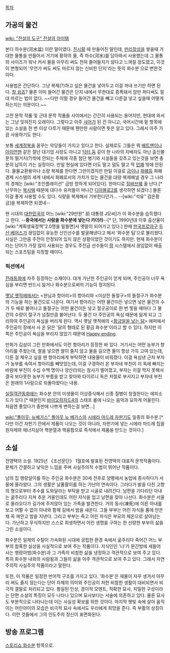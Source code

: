[[목차]]
== 가공의 물건 ==
[[wiki: "전설의 도구" 전설의 아이템]]

본디 하수분(河水盆) 이란 말이였다. [[진시황]] 때 만들어진 말인데, [[만리장성]]을 쌓을때 거대한 물통을 만들어서 거기에 황하의 물, 즉 하수(河水)를 담아와서 사용했는데 그 물통의 사이즈가 워낙 커서 물을 아무리 써도 전혀 줄어들지가 않다고 느껴질 정도였고, 이것이 변형되어 '무언가 써도 써도 마르지 않는 신비한 단지'라는 뜻의 화수분 으로 변한것이다. 

사용법은 간단하다. 그냥 복제(?)하고 싶은 물건을 넣어두고 이걸 꺼내 쓰기만 하면 된다. [[참 쉽죠]]? 물론 이미 들어간 물건은 단지 내에서 무한대로 증폭돼서 암만 퍼다써도 절대 마르는 법이 없다. ~~다만 이럴 경우 들어간 물건을 빼고 다른걸 넣고 싶을때 어떻게 하는지는 의문이다.~~ 

고전 문학 작품 및 근대 문학 작품들 사이에서는 간간히 사용되는 용어지만, 현대에 와서는 그냥 잊혀진지 오래이다. 그렇다고 아주 [[사어]]가 된 건 아니고, 국어시간에 밑 항목에 있는 소설을 한 번 이상 다루기 때문에 웬만한 사람이면 뜻은 알고 있다. 그래서 아주 가끔 사용하기도 한다.

보통 [[세계정복]]을 꿈꾸는 악당들이 가지고 있다고 한다. 실제로도 그들은 뭐 [[배트맨]]이나 [[아이언맨]] 같은 잘난 대기업 사장도 아니고 [[닥터 둠]] 같이 한 나라의 지배자도 아닌 출신불문의 떨거지(?)밖에 안되는 주제에 각종 첨단 병기와 시설들을 갖추고 있는것을 보면 충분히 납득이 가는 실정이다. 만일 현실에 있다면 더도 말고 덜도 말고 딱 [[민폐]] 밖에 안된다. 물물교환용이나 소량 복제를 한다면 그만이겠지만 만일 이걸로 [[금]]이나 [[화폐]]등 화폐 경제 시스템의 세계 내에서 화폐로서의 가치가 있는 물건을 대량 복제해낼 경우 그 나라의 경제는 [wiki:"초인플레이션" 금방 망하게 되어있다]. 한마디로 [[짐바브웨]] 꼴 난다.[* 난무하는 [[복사]]템 때문에 대다수 유저들이 떠나간 [[디아블로2]]를 생각하면 되겠다.] 물론 이걸 좋게 사용할 수도 있다. 식량을 복제해서 기부한다던가... --[wiki:"석유" 검은황금]을 복제하면 되겠네--

현 시대의 [[대한민국]]의 어느 [wiki:"29만원" 前 대통령 J모씨]가 이 화수분을 습득했다고 한다. --'''중국에서는 사람을 화수분에 넣는다 카더라'''--[* 단, 1990년대 이후 출산율이 [wiki:"계획생육정책"2.0명을 밑돌면]서 옛말이 되어가고 있다.] 한때 [[한국프로야구]] [[두산 베어스]]가 끊임없이 유능한 신인선수를 발굴해낸다고 해서 '화수분 팀'으로 불리웠다. 사실은 그만큼 주전이 안정되어 있지 않은 상황이었던 것이기도 하지만. 현재 화수분이라는 단어가 가장 많이 사용되는 경우도 주전급 선수들이 [[팜]] 시스템에서 끊임없이 배출되는 스포츠팀을 지칭할 때이다.

=== 픽션에서 ===
[[전래동화]]에 자주 등장하는 소재이다. 대개 가난한 주인공이 얻게 되며, 주인공이 너무 욕심을 부리면 반드시 잃거나 화수분으로써의 기능이 정지된다.

[[옛날 옛적에]]에서는 <원님과 항아리>의 항아리와 <이상한 돌절구>의 돌절구가 화수분의 기능을 하는 물건으로 나온다. 여기서 항아리는 어떤 물건이든 넣으면 넣은 물건의 수가 두 배로 불어나고 돌절구는 어떤 물건이든 넣고 절굿공이로 한 번 찧을 때마다 그 물건의 수량이 절구가 넘칠만큼 불어난다. 두 물건 다 주인공의 욕심 때문에 잃게 되고 그리하여 주인공이 욕심을 버리게 된다. 역시 옛날 옛적에의 <[[황금알을 낳는 닭]]> 에피에서 주인공이 장에서 사 온 닭은 '닭의 형태로 된 황금 화수분'이라고 할 수 있다. 하지만 이 쪽은 주인공이 욕심을 부리지 않았기 때문에 [[Happy ending]].

만화가 김삼이 그린 만화에서도 이런 항아리가 등장한 바 있다. 거기서는 어떤 농부가 항아리를 주웠는데, 쌀을 넣으면 쌀이 줄지 않고 물을 길으면 물이 항상 가득 고여 있는데, 다른 걸 채우고 싶을 땐 항아리에게 부탁하면 내용물이 비워졌다. 이걸 욕심낸 근처 부자가 농부를 속여서 항아리를 빼앗았는데, 이걸 구경하러 온 부자네 부친이 이 독에 빠지는 바람에 부친이 수십 수백 명이나 양산(!)되는 참사가 벌어졌고, 부자는 이걸 막지 못해서 결국 보다못한 농부가 부름을 받고 찾아와 타이르니 독은 저절로 부서지고 부자네 부친은 원래의 1사람으로 되돌아왔다는 내용.

[[실질객관동화]]에는 화수분 안의 미생물이 이상증식해서 신종 질병이 창궐한다는 에피소드가 있다.[* 때문인지 [[바이오하자드4]]의 스태프 롤에 나오는 음악과 묘하게 어울린다. 처음엔 좋았다가 중반에 나쁘게 변하는걸 보면…]

[[wiki:"폴아웃: 뉴베가스" 폴아웃 뉴 베가스]]의 [[시에라 마드레 자판기]]도 일종의 화수분.[* 다만 이건 자판기 안에서 제품이 나오는 것이 아니라, 자판기에 넣는 시에라 마드레 칩을 원자제와 에너지삼아 핵분열과 핵융합으로 즉석에서 제품을 만드는 것이다.] 
== 소설 ==
전영택의 소설. 1925년 《조선문단》 1월호에 발표된 전영택의 대표적 문학작품이다. 문체가 간결하고 낯익은 느낌을 주며 사실주의적 수법이 뛰어난 작품이다.

남의 집 행랑살이를 하는 주인공 화수분은 30세 전후로 양평에서 농업에 종사하다가 서울에 올라왔다. 그의 생활은 날품팔이를 하는 가난의 연속이다. 그러다가 발을 다친 고향의 형으로부터 추수를 도와달라는 부탁을 받고 시골로 내려간다. 남편을 기다리던 아내는 굶주리다 지쳐 추운 겨울인데도 어린 자식을 업고 남편을 찾아 나선다. 화수분은 서울로 올라오다가 길가에 주저앉아 있는 가족을 발견한다. 거의 동사(凍死)에 이른 아내를 보고 어쩔 수 없이 아내와 함께 길에서 밤을 새운다. 그들 부부는 어린 자식을 품에 안은 채 꼭 껴안고 밤을 지낸다. 그리고 부부는 죽고 어린 자식은 부모의 체온으로 살아남는다. 가난하고 무식하지만 스스로 희생하면서 어린 생명을 구하는 한 선량한 부부의 삶을 그린 소설이다.

화수분은 일제의 수탈이 가속화된 시대에 궁핍한 환경 속에서 굶주리다 죽어간 어느 부부의 참혹한 실상을 사실적으로 보여 주는 작품이다. 지식인인 '나'가 문간방에 세들어 사는 행랑아범(화수분)과 그 가족의 비참한 삶을 냉정하고 객관적으로 보여 주고 있다. 특히 화수분 내외의 사람됨과 그들의 삶을 아주 객관적으로 보여 주고 있다. 그래서 자연주의적 사실주의 작품이라고 말한다. 

또한, 이 작품은 일정한 반어적 구조를 가지고 있다. '화수분'은 재물이 자꾸 생겨서 아무리 써도 줄지 않는다는 단어 자체의 의미와 주인공이 처한 비참한 생활이 대비되면서 비극적 결말로 처리되고 있다. 통일된 인상, 경이적 모멘트, 적확한 묘사, 치밀한 구성이라는 단편 소설의 특징이 모두 나타나 있으며  묘사보다는 서술에 의존하고 있다. 물론 묘사도 부분적으로 나타나는데 이는 사실성 확보를 위한 것이다. 마지막 햇빛 속에 살아 움직이는 어린아이의 모습은 비극적 묘사 속에서도 우리에게 희망을 준다. 즉 부활의 상징이다. 이런 것들에서 그의 인도주의 정신이 표면화된다.
== 방송 프로그램 ==
[[스토리쇼 화수분]] 항목으로.
